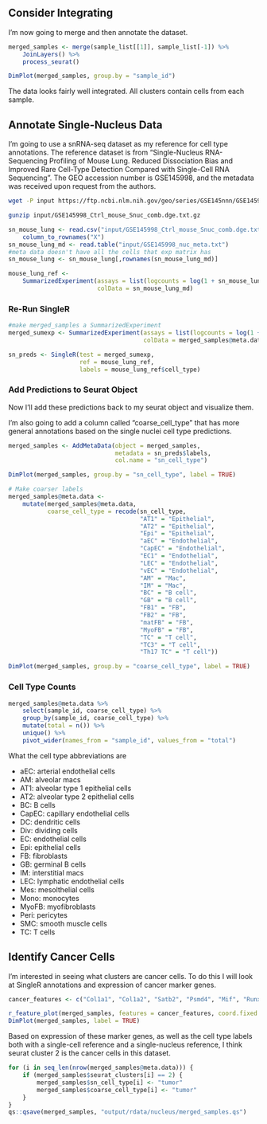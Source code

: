 ## Consider Integrating

I'm now going to merge and then annotate the dataset.

```r
merged_samples <- merge(sample_list[[1]], sample_list[-1]) %>%
    JoinLayers() %>%
    process_seurat()

DimPlot(merged_samples, group.by = "sample_id")
```

The data looks fairly well integrated. All clusters contain cells from each sample.

## Annotate Single-Nucleus Data

I'm going to use a snRNA-seq dataset as my reference for cell type annotations. The reference dataset is from "Single-Nucleus RNA-Sequencing Profiling of Mouse Lung. Reduced Dissociation Bias and Improved Rare Cell-Type Detection Compared with Single-Cell RNA Sequencing". The GEO accession number is GSE145998, and the metadata was received upon request from the authors.

```bash
wget -P input https://ftp.ncbi.nlm.nih.gov/geo/series/GSE145nnn/GSE145998/suppl/GSE145998%5FCtrl%5Fmouse%5FSnuc%5Fcomb.dge.txt.gz

gunzip input/GSE145998_Ctrl_mouse_Snuc_comb.dge.txt.gz
```

```r
sn_mouse_lung <- read.csv("input/GSE145998_Ctrl_mouse_Snuc_comb.dge.txt", sep = ",", header = TRUE) %>%
    column_to_rownames("X")
sn_mouse_lung_md <- read.table("input/GSE145998_nuc_meta.txt")
#meta data doesn't have all the cells that exp matrix has
sn_mouse_lung <- sn_mouse_lung[,rownames(sn_mouse_lung_md)]

mouse_lung_ref <-
    SummarizedExperiment(assays = list(logcounts = log(1 + sn_mouse_lung)),
                         colData = sn_mouse_lung_md)
```

### Re-Run SingleR

```r
#make merged_samples a SummarizedExperiment
merged_sumexp <- SummarizedExperiment(assays = list(logcounts = log(1 + GetAssayData(merged_samples, layer = "counts"))),
                                      colData = merged_samples@meta.data)

sn_preds <- SingleR(test = merged_sumexp,
                    ref = mouse_lung_ref,
                    labels = mouse_lung_ref$cell_type)
```

### Add Predictions to Seurat Object

Now I'll add these predictions back to my seurat object and visualize them.

I'm also going to add a column called "coarse_cell_type" that has more general annotations based on the single nuclei cell type predictions.

```r
merged_samples <- AddMetaData(object = merged_samples,
                              metadata = sn_preds$labels,
                              col.name = "sn_cell_type")

DimPlot(merged_samples, group.by = "sn_cell_type", label = TRUE)

# Make coarser labels
merged_samples@meta.data <-
    mutate(merged_samples@meta.data,
           coarse_cell_type = recode(sn_cell_type,
                                     "AT1" = "Epithelial",
                                     "AT2" = "Epithelial",
                                     "Epi" = "Epithelial",
                                     "aEC" = "Endothelial",
                                     "CapEC" = "Endothelial",
                                     "EC1" = "Endothelial",
                                     "LEC" = "Endothelial",
                                     "vEC" = "Endothelial",
                                     "AM" = "Mac",
                                     "IM" = "Mac",
                                     "BC" = "B cell",
                                     "GB" = "B cell",
                                     "FB1" = "FB",
                                     "FB2" = "FB",
                                     "matFB" = "FB",
                                     "MyoFB" = "FB",
                                     "TC" = "T cell",
                                     "TC3" = "T cell",
                                     "Th17 TC" = "T cell"))

DimPlot(merged_samples, group.by = "coarse_cell_type", label = TRUE)
```

### Cell Type Counts

```r
merged_samples@meta.data %>%
    select(sample_id, coarse_cell_type) %>%
    group_by(sample_id, coarse_cell_type) %>%
    mutate(total = n()) %>%
    unique() %>%
    pivot_wider(names_from = "sample_id", values_from = "total") 
```

What the cell type abbreviations are

- aEC: arterial endothelial cells
- AM: alveolar macs
- AT1: alveolar type 1 epithelial cells
- AT2: alveolar type 2 epithelial cells
- BC: B cells
- CapEC: capillary endothelial cells
- DC: dendritic cells
- Div: dividing cells
- EC: endothelial cells
- Epi: epithelial cells
- FB: fibroblasts
- GB: germinal B cells
- IM: interstitial macs
- LEC: lymphatic endothelial cells
- Mes: mesolthelial cells
- Mono: monocytes
- MyoFB: myofibroblasts
- Peri: pericytes
- SMC: smooth muscle cells
- TC: T cells

## Identify Cancer Cells

I'm interested in seeing what clusters are cancer cells. To do this I will look at SingleR annotations and expression of cancer marker genes.

```r
cancer_features <- c("Col1a1", "Col1a2", "Satb2", "Psmd4", "Mif", "Runx2")

r_feature_plot(merged_samples, features = cancer_features, coord.fixed = TRUE, ncol = 3)
DimPlot(merged_samples, label = TRUE)
```

Based on expression of these marker genes, as well as the cell type labels both with a single-cell reference and a single-nucleus reference, I think seurat cluster 2 is the cancer cells in this dataset.

```r
for (i in seq_len(nrow(merged_samples@meta.data))) {
    if (merged_samples$seurat_clusters[i] == 2) {
        merged_samples$sn_cell_type[i] <- "tumor"
        merged_samples$coarse_cell_type[i] <- "tumor"
    }
}
qs::qsave(merged_samples, "output/rdata/nucleus/merged_samples.qs")
```
